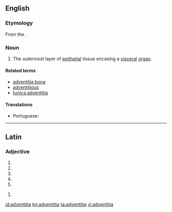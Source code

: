 ==English==

===Etymology===
From the {{etyl|la|en}} {{term|lang=la|adventitius||extraneous}}.

===Noun===
{{en-noun|-}}
{{wikipedia}}

# {{context|anatomy|histology|lang=en}} The outermost layer of [[epithelial]] tissue encasing a [[visceral]] [[organ]].

====Related terms====
* [[adventitia bona]]
* [[adventitious]]
* [[tunica adventitia]]

====Translations====
{{trans-top|layer encasing a visceral organ}}
* Portuguese: {{t|pt|adventícia|f}}
{{trans-mid}}
{{trans-bottom}}

----

==Latin==

===Adjective===
{{la-adj-form|adventītia}}

# {{inflection of|adventītius||nom|f|s|lang=la}}
# {{inflection of|adventītius||nom|n|p|lang=la}}
# {{inflection of|adventītius||acc|n|p|lang=la}}
# {{inflection of|adventītius||voc|f|s|lang=la}}
# {{inflection of|adventītius||voc|n|p|lang=la}}

{{la-adj-form|adventītiā}}

# {{inflection of|adventītius||abl|f|s|lang=la}}

[[id:adventitia]]
[[kn:adventitia]]
[[ta:adventitia]]
[[vi:adventitia]]